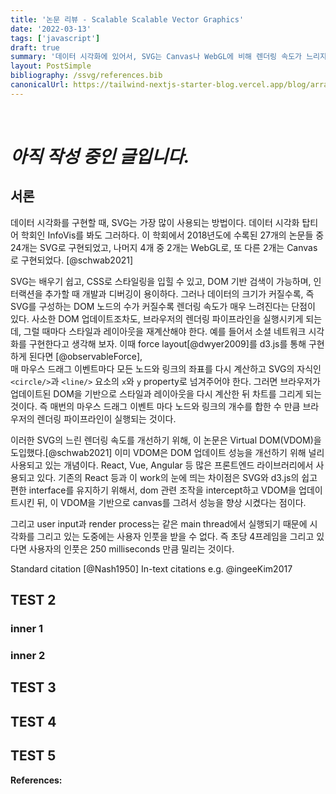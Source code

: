 ```yaml
---
title: '논문 리뷰 - Scalable Scalable Vector Graphics'
date: '2022-03-13'
tags: ['javascript']
draft: true
summary: '데이터 시각화에 있어서, SVG는 Canvas나 WebGL에 비해 렌더링 속도가 느리지만 배우기 쉽고 개발하기 편하다는 장점이 있다. 그러면 SVG의 렌더링 속도를 높이는 방법을 알아보자!'
layout: PostSimple
bibliography: /ssvg/references.bib
canonicalUrl: https://tailwind-nextjs-starter-blog.vercel.app/blog/arraybuffer/
---
```


<TOCInline toc={props.toc} asDisclosure />
<br />

# _아직 작성 중인 글입니다._

## 서론

데이터 시각화를 구현할 때, SVG는 가장 많이 사용되는 방법이다.
데이터 시각화 탑티어 학회인 InfoVis를 봐도 그러하다.
이 학회에서 2018년도에 수록된 27개의 논문들 중 24개는 SVG로 구현되었고, 나머지 4개 중 2개는 WebGL로, 또 다른 2개는 Canvas로 구현되었다. [@schwab2021]

SVG는 배우기 쉽고, CSS로 스타일링을 입힐 수 있고, DOM 기반 검색이 가능하며, 인터랙션을 추가할 때 개발과 디버깅이 용이하다.
그러나 데이터의 크기가 커질수록, 즉 SVG를 구성하는 DOM 노드의 수가 커질수록 렌더링 속도가 매우 느려진다는 단점이 있다.
사소한 DOM 업데이트조차도, 브라우저의 렌더링 파이프라인을 실행시키게 되는데, 그럴 때마다 스타일과 레이아웃을 재계산해야 한다.
예를 들어서 소셜 네트워크 시각화를 구현한다고 생각해 보자. 이때 force layout[@dwyer2009]를 d3.js를 통해 구현하게 된다면 [@observableForce],  
매 마우스 드래그 이벤트마다 모든 노드와 링크의 좌표를 다시 계산하고 SVG의 자식인 `<circle/>`과 `<line/>` 요소의 `x`와 `y` property로 넘겨주어야 한다.
그러면 브라우저가 업데이트된 DOM을 기반으로 스타일과 레이아웃을 다시 계산한 뒤 차트를 그리게 되는 것이다.
즉 매번의 마우스 드래그 이벤트 마다 노드와 링크의 개수를 합한 수 만큼 브라우저의 렌더링 파이프라인이 실행되는 것이다.

이러한 SVG의 느린 렌더링 속도를 개선하기 위해, 이 논문은 Virtual DOM(VDOM)을 도입했다.[@schwab2021]
이미 VDOM은 DOM 업데이트 성능을 개선하기 위해 널리 사용되고 있는 개념이다.
React, Vue, Angular 등 많은 프론트엔드 라이브러리에서 사용되고 있다.
기존의 React 등과 이 work의 눈에 띄는 차이점은 SVG와 d3.js의 쉽고 편한 interface를 유지하기 위해서,
dom 관련 조작을 intercept하고 VDOM을 업데이트시킨 뒤, 이 VDOM을 기반으로 canvas를 그려서 성능을 향상 시켰다는 점이다.

그리고 user input과 render process는 같은 main thread에서 실행되기 때문에 시각화를 그리고 있는 도중에는 사용자 인풋을 받을 수 없다.
즉 초당 4프레임을 그리고 있다면 사용자의 인풋은 250 milliseconds 만큼 밀리는 것이다.

Standard citation [@Nash1950]
In-text citations e.g. @ingeeKim2017

## TEST 2

### inner 1

### inner 2

## TEST 3

## TEST 4

## TEST 5

**References:**
